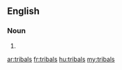 ==English==

===Noun===
{{head|en|plural}}

# {{plural of|tribal|lang=en|nocat=1}}

[[ar:tribals]]
[[fr:tribals]]
[[hu:tribals]]
[[my:tribals]]
